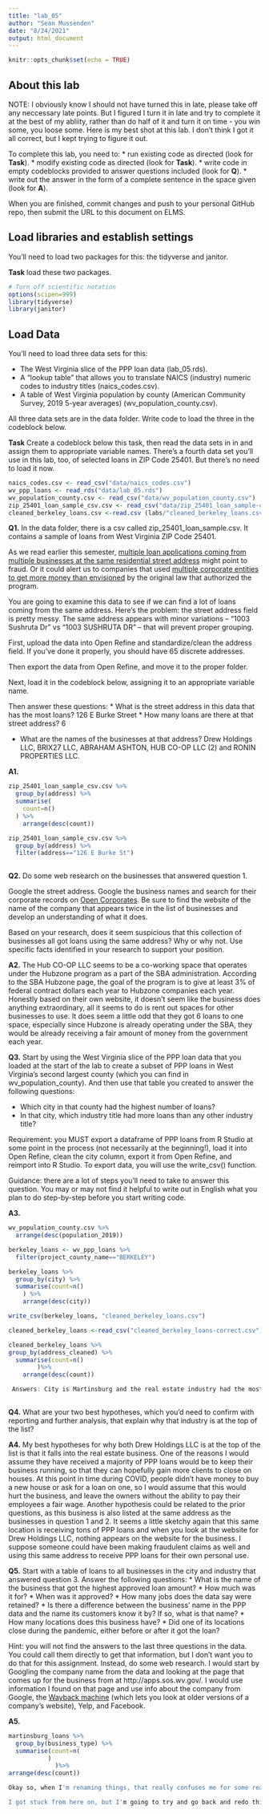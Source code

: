 ```yaml
---
title: "lab_05"
author: "Sean Mussenden"
date: "8/24/2021"
output: html_document
---
```


```r
knitr::opts_chunk$set(echo = TRUE)
```

## About this lab

NOTE: I obviously know I should not have turned this in late, please take off any neccessary late points. But I figured I turn it in late and try to complete it at the best of my abliity, rather than do half of it and turn it on time - you win some, you loose some. Here is my best shot at this lab. I don't think I got it all correct, but I kept trying to figure it out. 

To complete this lab, you need to:
* run existing code as directed (look for **Task**).
* modify existing code as directed (look for **Task**).
* write code in empty codeblocks provided to answer questions included (look for **Q**).
* write out the answer in the form of a complete sentence in the space given (look for **A**).

When you are finished, commit changes and push to your personal GitHub repo, then submit the URL to this document on ELMS.

## Load libraries and establish settings

You'll need to load two packages for this: the tidyverse and janitor.

**Task** load these two packages.

```r
# Turn off scientific notation
options(scipen=999)
library(tidyverse)
library(janitor)

```

## Load Data

You'll need to load three data sets for this:

* The West Virginia slice of the PPP loan data (lab_05.rds).
* A "lookup table" that allows you to translate NAICS (industry) numeric codes to industry titles (naics_codes.csv).
* A table of West Virginia population by county (American Community Survey, 2019 5-year averages) (wv_population_county.csv).

All three data sets are in the data folder.  Write code to load the three in the codeblock below.

**Task** Create a codeblock below this task, then read the data sets in in and assign them to appropriate variable names. There's a fourth data set you'll use in this lab, too, of selected loans in ZIP Code 25401. But there's no need to load it now.

```r

naics_codes.csv <- read_csv("data/naics_codes.csv")
wv_ppp_loans <- read_rds("data/lab_05.rds")
wv_population_county.csv <- read_csv("data/wv_population_county.csv")
zip_25401_loan_sample_csv.csv <- read_csv("data/zip_25401_loan_sample-csv.csv")
cleaned_berkeley_loans.csv <-read.csv (labs/"cleaned_berkeley_loans.csv")


```
**Q1.** In the data folder, there is a csv called zip_25401_loan_sample.csv.  It contains a sample of loans from West Virginia ZIP Code 25401. 

As we read earlier this semester, [multiple loan applications coming from multiple businesses at the same residential street address](https://www.nytimes.com/2021/08/17/business/ppp-fraud-covid.html) might point to fraud. Or it could alert us to companies that used [multiple corporate entities to get more money than envisioned](https://www.propublica.org/article/different-names-same-address-how-big-businesses-got-government-loans-meant-for-small-businesses) by the original law that authorized the program.   

You are going to examine this data to see if we can find a lot of loans coming from the same address.  Here's the problem: the street address field is pretty messy.  The same address appears with minor variations --  "1003 Sushruta Dr" vs "1003 SUSHRUTA DR" -- that will prevent proper grouping. 

First, upload the data into Open Refine and standardize/clean the address field. If you've done it properly, you should have 65 discrete addresses. 

Then export the data from Open Refine, and move it to the proper folder. 

Next, load it in the codeblock below, assigning it to an appropriate variable name. 

Then answer these questions:
* What is the street address in this data that has the most loans?
  126 E Burke Street
* How many loans are there at that street address?
  6
  
* What are the names of the businesses at that address?
  Drew Holdings LLC, BRIX27 LLC, ABRAHAM ASHTON, HUB CO-OP LLC (2) and RONIN PROPERTIES LLC.

**A1.**

```r
zip_25401_loan_sample_csv.csv %>%
  group_by(address) %>%
  summarise(
    count=n()
  ) %>%
    arrange(desc(count))

zip_25401_loan_sample_csv.csv %>%
  group_by(address) %>%
  filter(address=="126 E Burke St")
  

```

**Q2.** Do some web research on the businesses that answered question 1.  

Google the street address.  Google the business names and search for their corporate records on [Open Corporates](https://opencorporates.com/). Be sure to find the website of the name of the company that appears twice in the list of businesses and develop an understanding of what it does. 

Based on your research, does it seem suspicious that this collection of businesses all got loans using the same address? Why or why not. Use specific facts identified in your research to support your position. 

**A2.** The Hub CO-OP LLC seems to be a co-working space that operates under the Hubzone program as a part of the SBA administration. According to the SBA Hubzone page, the goal of the program is to give at least 3% of federal contract dollars each year to Hubzone companies each year. Honestly based on their own website, it doesn't seem like the business does anything extraordinary, all it seems to do is rent out spaces for other businesses to use. It does seem a little odd that they got 6 loans to one space, especially since Hubzone is already operating under the SBA, they would be already receiving a fair amount of money from the government each year. 

**Q3.** Start by using the West Virginia slice of the PPP loan data that you loaded at the start of the lab to create a subset of PPP loans in West Virginia's second largest county (which you can find in wv_population_county). And then use that table you created to answer the following questions:

* Which city in that county had the highest number of loans? 
* In that city, which industry title had more loans than any other industry title? 

Requirement: you MUST export a dataframe of PPP loans from R Studio at some point in the process (not necessarily at the beginning!), load it into Open Refine, clean the city column, export it from Open Refine, and reimport into R Studio. To export data, you will use the write_csv() function.

Guidance: there are a lot of steps you'll need to take to answer this question. You may or may not find it helpful to write out in English what you plan to do step-by-step before you start writing code.   

**A3.**

```r
wv_population_county.csv %>%
  arrange(desc(population_2019))

berkeley_loans <- wv_ppp_loans %>%
  filter(project_county_name=="BERKELEY")

berkeley_loans %>%
  group_by(city) %>%
  summarise(count=n()
    ) %>%
    arrange(desc(city))

write_csv(berkeley_loans, "cleaned_berkeley_loans.csv")

cleaned_berkeley_loans <-read_csv("cleaned_berkeley_loans-correct.csv")

cleaned_berkeley_loans %>%
group_by(address_cleaned) %>%
  summarise(count=n()
        )%>%
    arrange(desc(count))

 Answers: City is Martinsburg and the real estate industry had the most loans.  
  

```

**Q4.** What are your two best hypotheses, which you'd need to confirm with reporting and further analysis, that explain why that industry is at the top of the list?

**A4.** My best hypotheses for why both Drew Holdings LLC is at the top of the list is that it falls into the real estate business.  One of the reasons I would assume they have received a majority of PPP loans would be to keep their business running, so that they can hopefully gain more clients to close on houses. At this point in time during COVID, people didn't have money to buy a new house or ask for a loan on one, so I would assume that this would hurt the business, and leave the owners without the ability to pay their employees a fair wage. Another hypothesis could be related to the prior questions, as this business is also listed at the same address as the businesses in question 1 and 2. It seems a little sketchy again that this same location is receiving tons of PPP loans and when you look at the website for Drew Holdings LLC, nothing appears on the website for the business. I suppose someone could have been making fraudulent claims as well and using this same address to receive PPP loans for their own personal use. 


**Q5.** Start with a table of loans to all businesses in the city and industry that answered question 3. Answer the following questions:
* What is the name of the business that got the highest approved loan amount? 
* How much was it for?
* When was it approved?
* How many jobs does the data say were retained?
* Is there a difference between the business' name in the PPP data and the name its customers know it by? If so, what is that name?
* How many locations does this business have? 
* Did one of its locations close during the pandemic, either before or after it got the loan?

Hint: you will not find the answers to the last three questions in the data.  You could call them directly to get that information, but I don't want you to do that for this assignment.  Instead, do some web research. I would start by Googling the company name from the data and looking at the page that comes up for the business from at http://apps.sos.wv.gov/. I would use information I found on that page and use info about the company from Google, the [Wayback machine](https://archive.org/web/) (which lets you look at older versions of a company's website), Yelp, and Facebook. 

**A5.**

```r
martinsburg_loans %>%
  group_by(business_type) %>%
  summarise(count=n(
           )
             )%>%
arrange(desc(count))

Okay so, when I'm renaming things, that really confuses me for some reason. Bc I obviously found the new city and I want to create a new data set, but what I am doing incorrectly in the renaming process to make it a separate variable?

I got stuck from here on, but I'm going to try and go back and redo this after we go over it in class. 
  
```  
  
